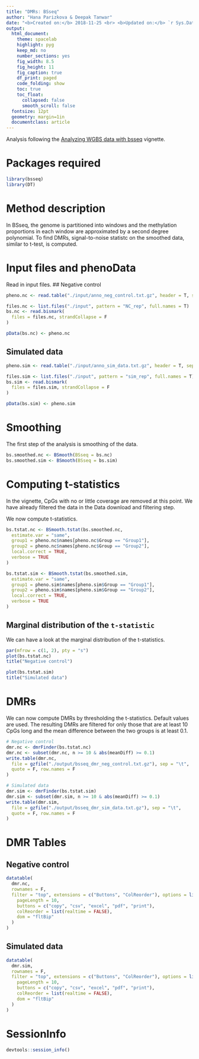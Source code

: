```yaml
---
title: "DMRs: BSseq"
author: "Hana Parizkova & Deepak Tanwar"
date: "<b>Created on:</b> 2018-11-25 <br> <b>Updated on:</b> `r Sys.Date()`"
output:
  html_document:
    theme: spacelab
    highlight: pyg
    keep_md: no
    number_sections: yes
    fig_width: 8.5
    fig_height: 11
    fig_caption: true
    df_print: paged
    code_folding: show
    toc: true
    toc_float:
      collapsed: false
      smooth_scroll: false
  fontsize: 12pt
  geometry: margin=1in
  documentclass: article
---
```


Analysis following the [Analyzing WGBS data with bsseq](https://bioconductor.org/packages/release/bioc/vignettes/bsseq/inst/doc/bsseq_analysis.html) vignette.

# Packages required
```r
library(bsseq)
library(DT)
```

# Method description
In BSseq, the genome is partitioned into windows and the methylation proportions in each window are approximated by a second degree polynomial. To find DMRs, signal-to-noise statistc on the smoothed data, similar to t-test, is computed.




# Input files and phenoData
Read in input files.
## Negative control
```r
pheno.nc <- read.table("./input/anno_neg_control.txt.gz", header = T, sep = "\t", stringsAsFactors = F)

files.nc <- list.files("./input", pattern = "NC_rep", full.names = T)
bs.nc <- read.bismark(
  files = files.nc, strandCollapse = F
)

pData(bs.nc) <- pheno.nc
```

## Simulated data
```r
pheno.sim <- read.table("./input/anno_sim_data.txt.gz", header = T, sep = "\t", stringsAsFactors = F)

files.sim <- list.files("./input", pattern = "sim_rep", full.names = T)
bs.sim <- read.bismark(
  files = files.sim, strandCollapse = F
)

pData(bs.sim) <- pheno.sim
```


# Smoothing
The first step of the analysis is smoothing of the data.
```r
bs.smoothed.nc <- BSmooth(BSseq = bs.nc)
bs.smoothed.sim <- BSmooth(BSseq = bs.sim)
```


# Computing t-statistics
In the vignette, CpGs with no or little coverage are removed at this point. We have already filtered the data in the Data download and filtering step.

We now compute t-statistics.
```r
bs.tstat.nc <- BSmooth.tstat(bs.smoothed.nc,
  estimate.var = "same",
  group1 = pheno.nc$names[pheno.nc$Group == "Group1"],
  group2 = pheno.nc$names[pheno.nc$Group == "Group2"],
  local.correct = TRUE,
  verbose = TRUE
)

bs.tstat.sim <- BSmooth.tstat(bs.smoothed.sim,
  estimate.var = "same",
  group1 = pheno.sim$names[pheno.sim$Group == "Group1"],
  group2 = pheno.sim$names[pheno.sim$Group == "Group2"],
  local.correct = TRUE,
  verbose = TRUE
)
```


## Marginal distribution of the `t-statistic`
We can have a look at the marginal distribution of the t-statistics.
```r
par(mfrow = c(1, 2), pty = "s")
plot(bs.tstat.nc)
title("Negative control")

plot(bs.tstat.sim)
title("Simulated data")
```


# DMRs
We can now compute DMRs by thresholding the t-statistics. Default values are used. The resulting DMRs are filtered for only those that are at least 10 CpGs long and the mean difference between the two groups is at least 0.1.
```r
# Negative control
dmr.nc <- dmrFinder(bs.tstat.nc)
dmr.nc <- subset(dmr.nc, n >= 10 & abs(meanDiff) >= 0.1)
write.table(dmr.nc,
  file = gzfile("./output/bsseq_dmr_neg_control.txt.gz"), sep = "\t",
  quote = F, row.names = F
)

# Simulated data
dmr.sim <- dmrFinder(bs.tstat.sim)
dmr.sim <- subset(dmr.sim, n >= 10 & abs(meanDiff) >= 0.1)
write.table(dmr.sim,
  file = gzfile("./output/bsseq_dmr_sim_data.txt.gz"), sep = "\t",
  quote = F, row.names = F
)
```

# DMR Tables

## Negative control
```r
datatable(
  dmr.nc,
  rownames = F,
  filter = "top", extensions = c("Buttons", "ColReorder"), options = list(
    pageLength = 10,
    buttons = c("copy", "csv", "excel", "pdf", "print"),
    colReorder = list(realtime = FALSE),
    dom = "fltBip"
  )
)
```

## Simulated data
```r
datatable(
  dmr.sim,
  rownames = F,
  filter = "top", extensions = c("Buttons", "ColReorder"), options = list(
    pageLength = 10,
    buttons = c("copy", "csv", "excel", "pdf", "print"),
    colReorder = list(realtime = FALSE),
    dom = "fltBip"
  )
)
```


# SessionInfo

```r
devtools::session_info()
```

